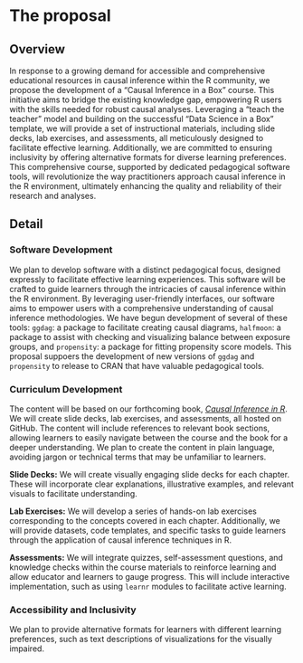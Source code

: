 # The proposal
<!--
This is where the proposal should be outlined. 
-->

## Overview

In response to a growing demand for accessible and comprehensive educational resources in causal inference within the R community, we propose the development of a "Causal Inference in a Box" course. This initiative aims to bridge the existing knowledge gap, empowering R users with the skills needed for robust causal analyses. Leveraging a "teach the teacher" model and building on the successful "Data Science in a Box" template, we will provide a set of instructional materials, including slide decks, lab exercises, and assessments, all meticulously designed to facilitate effective learning. Additionally, we are committed to ensuring inclusivity by offering alternative formats for diverse learning preferences. This comprehensive course, supported by dedicated pedagogical software tools, will revolutionize the way practitioners approach causal inference in the R environment, ultimately enhancing the quality and reliability of their research and analyses.

## Detail

### Software Development

We plan to develop software with a distinct pedagogical focus, designed expressly to facilitate effective learning experiences. This software will be crafted to guide learners through the intricacies of causal inference within the R environment. By leveraging user-friendly interfaces, our software aims to empower users with a comprehensive understanding of causal inference methodologies. We have begun development of several of these tools: `ggdag`: a package to facilitate creating causal diagrams, `halfmoon`: a package to assist with checking and visualizing balance between exposure groups, and `propensity`: a package for fitting propensity score models. This proposal suppoers the development of new versions of `ggdag` and `propensity` to release to CRAN that have valuable pedagogical tools.

### Curriculum Development

The content will be based on our forthcoming book, [*Causal Inference in R*](https://www.r-causal.org/). We will create slide decks, lab exercises, and assessments, all hosted on GitHub. The content will include references to relevant book sections, allowing learners to easily navigate between the course and the book for a deeper understanding. We plan to create the content in plain language, avoiding jargon or technical terms that may be unfamiliar to learners.

**Slide Decks:** We will create visually engaging slide decks for each chapter. These will incorporate clear explanations, illustrative examples, and relevant visuals to facilitate understanding. 

**Lab Exercises:** We will develop a series of hands-on lab exercises corresponding to the concepts covered in each chapter. Additionally, we will provide datasets, code templates, and specific tasks to guide learners through the application of causal inference techniques in R.

**Assessments:** We will integrate quizzes, self-assessment questions, and knowledge checks within the course materials to reinforce learning and allow educator and learners to gauge progress. This will include interactive implementation, such as using `learnr` modules to facilitate active learning.

### Accessibility and Inclusivity

We plan to provide alternative formats for learners with different learning preferences, such as text descriptions of visualizations for the visually impaired.



<!--
Go into more detail about the specifics of the project and it delivers against the problem.

Depending on project type the detail section should include:

 - [ ] Minimum Viable Product
 - [ ] Architecture
 - [ ] Assumptions
-->